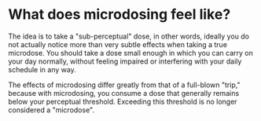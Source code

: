 
# What does microdosing feel like?

The idea is to take a "sub-perceptual" dose, in other words, ideally you do not actually notice more than very subtle effects when taking a true microdose. You should take a dose small enough in which you can carry on your day normally, without feeling impaired or interfering with your daily schedule in any way.

The effects of microdosing differ greatly from that of a full-blown "trip," because with microdosing, you consume a dose that generally remains below your perceptual threshold. Exceeding this threshold is no longer considered a "microdose".
